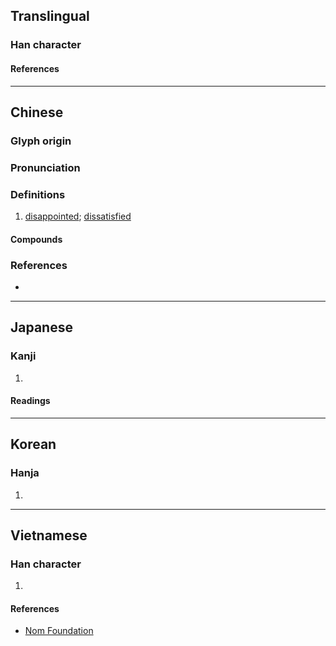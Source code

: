 {{also|怅}}
{{character info/new}}
==Translingual==

===Han character===
{{Han char|rn=61|rad=心|as=08|sn=11|four=91032|canj=PSMV|ids=⿰忄長}}

====References====
{{Han ref|kx=0389.030|dkj=10727|dj=0722.070|hdz=42313.030|uh=60B5}}

----

==Chinese==
{{zh-forms|s=怅}}

===Glyph origin===
{{Han etym}}

===Pronunciation===
{{zh-pron
|m=chàng
|c=coeng3,zoeng3
|mc=y
|oc=y
|cat=a
}}

===Definitions===
{{zh-hanzi}}

# [[disappointed]]; [[dissatisfied]]

====Compounds====
{{zh-der|怊悵|悵怳|悵恨|悵悵|悵惋|悵惘|悵惜|悵望|悵然|悵然自失|悵然若失|惆悵}}

===References===
* {{R:yue:Hanzi}}

----

==Japanese==

===Kanji===
{{ja-kanji|grade=|rs=心08}}

# {{rfdef|ja|sort=心08}}

====Readings====
{{ja-readings
|goon=ちょう
|kanon=ちょう
|kun=いた-む, うら-む
}}

----

==Korean==

===Hanja===
{{ko-hanja|창}}

# {{rfdef|ko|sort=心08}}

----

==Vietnamese==

===Han character===
{{vi-readings|rs=心08|reading=trướng}}

# {{rfdef|vi|sort=心08}}

====References====
* [http://nomfoundation.org/common/nom_details.php?codepoint=60b5 Nom Foundation]